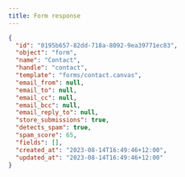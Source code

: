 ```yaml
---
title: Form response
---
```


```json title="JSON Response"
{
  "id": "0195b657-82dd-718a-8092-9ea39771ec83",
  "object": "form",
  "name": "Contact",
  "handle": "contact",
  "template": "forms/contact.canvas",
  "email_from": null,
  "email_to": null,
  "email_cc": null,
  "email_bcc": null,
  "email_reply_to": null,
  "store_submissions": true,
  "detects_spam": true,
  "spam_score": 65,
  "fields": [],
  "created_at": "2023-08-14T16:49:46+12:00",
  "updated_at": "2023-08-14T16:49:46+12:00"
}
```
